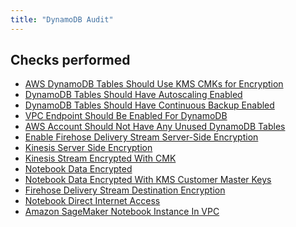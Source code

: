 ```yaml
---
title: "DynamoDB Audit"
---
```


## Checks performed

- [AWS DynamoDB Tables Should Use KMS CMKs for Encryption](dynamodbmonitoring/rules/ddb_customer_kms_keys)
- [DynamoDB Tables Should Have Autoscaling Enabled](dynamodbmonitoring/rules/ddb_table_autoscaling_enabled)
- [DynamoDB Tables Should Have Continuous Backup Enabled](dynamodbmonitoring/rules/ddb_table_backup_enabled)
- [VPC Endpoint Should Be Enabled For DynamoDB](dynamodbmonitoring/rules/ddb_vpc_endpoint_enabled)
- [AWS Account Should Not Have Any Unused DynamoDB Tables](dynamodbmonitoring/rules/ddb_unused_tables)
- [Enable Firehose Delivery Stream Server-Side Encryption](dynamodbmonitoring/rules/firehose_delivery_stream_server_side_encryption)
- [Kinesis Server Side Encryption](dynamodbmonitoring/rules/kinesis_server_side_encryption)
- [Kinesis Stream Encrypted With CMK](dynamodbmonitoring/rules/kinesis_stream_encrypted_with_cmk)
- [Notebook Data Encrypted](dynamodbmonitoring/rules/sagemaker_notebook_data_encrypted)
- [Notebook Data Encrypted With KMS Customer Master Keys](dynamodbmonitoring/rules/sagemaker_notebook_data_encrypted_with_CMK)
- [Firehose Delivery Stream Destination Encryption](dynamodbmonitoring/rules/firehose_delivery_stream_destination_encryption)
- [Notebook Direct Internet Access](dynamodbmonitoring/rules/sagemaker_notebook_direct_internet_access)
- [Amazon SageMaker Notebook Instance In VPC](dynamodbmonitoring/rules/sagemaker_notebook_instance_in_vpc)